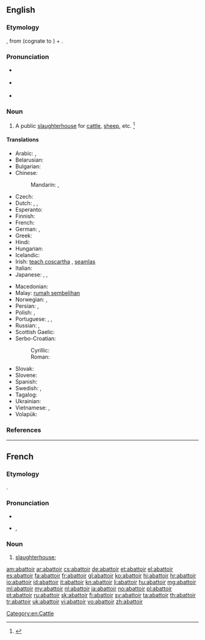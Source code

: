 ==English==
{{was wotd|2008|December|7}}
{{Wikisource1911Enc|Abattoir}}

===Etymology===
{{borrowing|fr|abattoir}}, from {{term|abattre||to slaughter|lang=fr}} (cognate to {{term|abate|lang=en}}) + {{term|-oir||-ory|lang=fr}}.

===Pronunciation===
* {{a|RP}} {{IPA|/ˈæb.əˌtwɑː(ɹ)/}}
* {{a|GenAm}} {{IPA|/ˈæb.əˌtwɑɹ/|/ˈæb.əˌtwɑ/}}
* {{audio|en-us-abattoir.ogg|Audio (US)}}

===Noun===
{{en-noun}}

# A public [[slaughterhouse]] for [[cattle]], [[sheep]], etc. {{defdate|Early 19<sup>th</sup> century.}}<ref>{{reference-book | last =| first = | authorlink =  | coauthors =  | editor =Brown, Lesley  | others =  | title = The Shorter Oxford English Dictionary | origdate =  | origyear = 1933| origmonth =  | url =  | format =  | accessdate =  | accessyear =  | accessmonth =  | edition = 5th | date =  | year =2003| month =  | publisher =Oxford University Press  | location =Oxford, UK | language =  | id =  | doi = | isbn =978-0-19-860575-7 | lccn = | ol = | pages =2| chapter =  | chapterurl =  | quote =}}</ref>

====Translations====
{{trans-top|public slaughterhouse}}
* Arabic: {{t|ar|مسلخ|m|tr=maslax|sc=Arab}}, {{t|ar|مجزر|m|tr=majzar|sc=Arab}}
* Belarusian: {{t|be|бойня|f|tr=bójnja|sc=Cyrl}}
* Bulgarian: {{t+|bg|кланица|f|tr=klánica}}
* Chinese:
*: Mandarin: {{t|cmn|屠宰場}}, {{t|cmn|屠宰场|tr=túzǎichǎng}}
* Czech: {{t-|cs|jatky|f|p}}
* Dutch: {{t+|nl|slachthuis|n}}, {{t+|nl|abattoir|n}}, {{t-|nl|slachterij|f}}
* Esperanto: {{t-|eo|buĉejo}}
* Finnish: {{t+|fi|teurastamo}}
* French: {{t+|fr|abattoir|m}}
* German: {{t-|de|Schlachthaus|n}}, {{t+|de|Schlachthof|m}}
* Greek: {{t+|el|σφαγείο|n|tr=sfageío|sc=Grek}}
* Hindi: {{t-|hi|बूचड़खाना|m|tr=būcaṛkhānā}}
* Hungarian: {{t+|hu|vágóhíd}}
* Icelandic: {{t|is|sláturhús|n}}
* Irish: [[teach coscartha]] {{m}}, [[seamlas]]
* Italian: {{t-|it|mattatoio|m}}
* Japanese: {{t|ja|屠畜場|tr=とちくじょう, tochikujō|sc=Jpan}}, {{t|ja|屠場|tr=とじょう, tojō, とば, toba|sc=Jpan}}, {{t|ja|畜殺場|tr=ちくさつば, chikusatsuba|sc=Jpan}}
{{trans-mid}}
* Macedonian: {{t|mk|кланица|f|tr=klánica|sc=Cyrl}}
* Malay: [[rumah sembelihan]]
* Norwegian: {{t-|no|slakterhus|n}}, {{t+|no|slakteri|n}}
* Persian: {{t|fa|مسلخ|tr=maslax|sc=fa-Arab}}, {{t|fa|کشتارگاه|tr=koštârgâh|sc=fa-Arab}}
* Polish: {{t+|pl|rzeźnia|f}}, {{t-|pl|ubojnia|f}}
* Portuguese: {{t+|pt|matadouro|m}}, {{t+|pt|açougue}}, {{t+|pt|abatedouro|m}}
* Russian: {{t+|ru|бойня|f|tr=bójnja}}, {{t|ru|скотобойня|f|tr=skotobójnja|sc=Cyrl}}
* Scottish Gaelic: {{t-|gd|taigh-spadaidh|m}}
* Serbo-Croatian:
*: Cyrillic: {{t|sh|кланица|f}}
*: Roman: {{t|sh|klanica|f}}
* Slovak: {{t|sk|jatka|f}}
* Slovene: {{t-|sl|klavnica|f}}
* Spanish: {{t-|es|matadero|m}}
* Swedish: {{t-|sv|slakteri|c}}, {{t-|sv|slakthus|n}}
* Tagalog: {{t-|tl|bahay-katayan}}
* Ukrainian: {{t|uk|бойня|f|tr=bójnja|sc=Cyrl}}
* Vietnamese: {{t|vi|lò mổ}}, {{t|vi|lò sát sinh}}
* Volapük: {{t+|vo|pugöp}}
{{trans-bottom}}

===References===
<references/>
[[Category:en:Cattle]]

----

==French==

===Etymology===
{{suffix|abattre|oir|lang=fr}}.

===Pronunciation===
* {{audio|Fr-abattoir.ogg|audio}}
* {{IPA|/a.ba.twaʁ/|lang=fr}}, {{X-SAMPA|/a.ba.twaR/}}

===Noun===
{{fr-noun|m}}

# [[slaughterhouse]]; {{l|en|abattoir}}

[[am:abattoir]]
[[ar:abattoir]]
[[cs:abattoir]]
[[de:abattoir]]
[[et:abattoir]]
[[el:abattoir]]
[[es:abattoir]]
[[fa:abattoir]]
[[fr:abattoir]]
[[gl:abattoir]]
[[ko:abattoir]]
[[hi:abattoir]]
[[hr:abattoir]]
[[io:abattoir]]
[[id:abattoir]]
[[it:abattoir]]
[[kn:abattoir]]
[[li:abattoir]]
[[hu:abattoir]]
[[mg:abattoir]]
[[ml:abattoir]]
[[my:abattoir]]
[[nl:abattoir]]
[[ja:abattoir]]
[[no:abattoir]]
[[pl:abattoir]]
[[pt:abattoir]]
[[ru:abattoir]]
[[sk:abattoir]]
[[fi:abattoir]]
[[sv:abattoir]]
[[ta:abattoir]]
[[th:abattoir]]
[[tr:abattoir]]
[[uk:abattoir]]
[[vi:abattoir]]
[[vo:abattoir]]
[[zh:abattoir]]